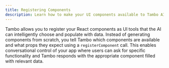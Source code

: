```yaml
---
title: Registering Components
description: Learn how to make your UI components available to Tambo AI.
---
```


Tambo allows you to register your React components as UI tools that the AI can intelligently choose and populate with data. Instead of generating components from scratch, you tell Tambo which components are available and what props they expect using a `registerComponent` call. This enables conversational control of your app where users can ask for specific functionality and Tambo responds with the appropriate component filled with relevant data.
